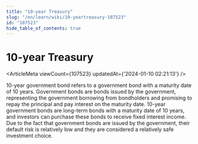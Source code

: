 ```yaml
---
title: "10-year Treasury"
slug: "/en/learn/wiki/10-yeartreasury-107523"
id: "107523"
hide_table_of_contents: true
---
```



<Breadcrumbs current="10-year Treasury" />

# 10-year Treasury

<ArticleMeta viewCount={107523} updatedAt={'2024-01-10 02:21:13'} />
<div className='border-solid border-b border-t-0 my-4 border-[var(--ifm-color-gray-300)]' />

10-year government bond refers to a government bond with a maturity date of 10 years. Government bonds are bonds issued by the government, representing the government borrowing from bondholders and promising to repay the principal and pay interest on the maturity date. 10-year government bonds are long-term bonds with a maturity date of 10 years, and investors can purchase these bonds to receive fixed interest income. Due to the fact that government bonds are issued by the government, their default risk is relatively low and they are considered a relatively safe investment choice.
